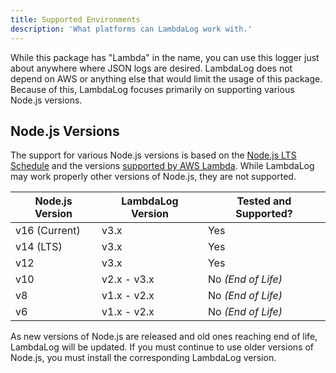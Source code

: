 ```yaml
---
title: Supported Environments
description: 'What platforms can LambdaLog work with.'
---
```


While this package has "Lambda" in the name, you can use this logger just about anywhere where JSON logs are desired. LambdaLog does not depend on AWS or anything else that would limit the usage of this package. Because of this, LambdaLog focuses primarily on supporting various Node.js versions.

## Node.js Versions
The support for various Node.js versions is based on the [Node.js LTS Schedule](https://nodejs.org/en/about/releases/) and the versions [supported by AWS Lambda](https://docs.aws.amazon.com/lambda/latest/dg/lambda-runtimes.html). While LambdaLog may work properly other versions of Node.js, they are not supported.

| Node.js Version | LambdaLog Version | Tested and Supported? |
| --------------- | ----------------- | --------------------- |
| v16 (Current) | v3.x | Yes |
| v14 (LTS) | v3.x | Yes |
| v12 | v3.x | Yes |
| v10 | v2.x - v3.x | No _(End of Life)_ |
| v8 | v1.x - v2.x | No _(End of Life)_ |
| v6 | v1.x - v2.x | No _(End of Life)_ |

As new versions of Node.js are released and old ones reaching end of life, LambdaLog will be updated. If you must continue to use older versions of Node.js, you must install the corresponding LambdaLog version.
